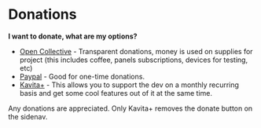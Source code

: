 # Donations

**I want to donate, what are my options?**

- [Open Collective](https://opencollective.com/kavita) - Transparent donations, money is used on supplies for project (this includes coffee, panels subscriptions, devices for testing, etc)
- [Paypal](https://www.paypal.com/paypalme/majora2007) - Good for one-time donations. 
- [Kavita+](kavita+) - This allows you to support the dev on a monthly recurring basis and get some cool features out of it at the same time.

Any donations are appreciated. Only Kavita+ removes the donate button on the sidenav. 
